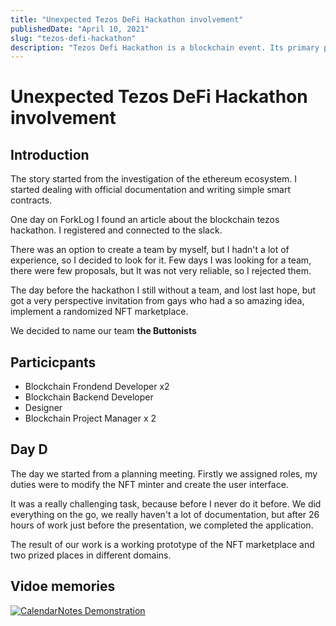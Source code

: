 ```yaml
---
title: "Unexpected Tezos DeFi Hackathon involvement"
publishedDate: "April 10, 2021"
slug: "tezos-defi-hackathon"
description: "Tezos Defi Hackathon is a blockchain event. Its primary purpose is an expansion of Tezos infrastructure and community."
---
```



# Unexpected Tezos DeFi Hackathon involvement

## Introduction

The story started from the investigation of the ethereum ecosystem. I started dealing with official documentation and writing simple smart contracts. 

One day on ForkLog I found an article about the blockchain tezos hackathon. I registered and connected to the slack. 

There was an option to create a team by myself, but I hadn't a lot of experience, so I decided to look for it. Few days I was looking for a team, there were few proposals, but It was not very reliable, so I rejected them.

The day before the hackathon I still without a team, and lost last hope, but got a very perspective invitation from gays who had a so amazing idea, implement a randomized NFT marketplace.

We decided to name our team **the Buttonists**

## Particicpants

- Blockchain Frondend Developer x2
- Blockchain Backend Developer
- Designer
- Blockchain Project Manager x 2

## Day D

The day we started from a planning meeting. Firstly we assigned roles, my duties were to modify the NFT minter and create the user interface.

It was a really challenging task, because before I never do it before. We did everything on the go, we really haven't a lot of documentation, but after 26 hours of work just before the presentation, we completed the application.

The result of our work is a working prototype of the NFT marketplace and two prized places in different domains.

## Vidoe memories

[![CalendarNotes Demonstration](/tezos.jpg)](https://www.youtube.com/watch?v=4bU5bE2CuaI&ab_channel=forklog "CalendarNotes Demonstration")